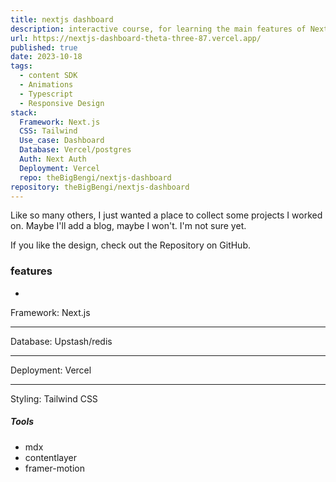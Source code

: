 ```yaml
---
title: nextjs dashboard
description: interactive course, for learning the main features of Next.js by building a full-stack web application.
url: https://nextjs-dashboard-theta-three-87.vercel.app/
published: true
date: 2023-10-18
tags:
  - content SDK
  - Animations
  - Typescript
  - Responsive Design
stack:
  Framework: Next.js
  CSS: Tailwind
  Use_case: Dashboard
  Database: Vercel/postgres
  Auth: Next Auth
  Deployment: Vercel
  repo: theBigBengi/nextjs-dashboard
repository: theBigBengi/nextjs-dashboard
---
```


Like so many others, I just wanted a place to collect some projects I worked on. Maybe I'll add a blog, maybe I won't. I'm not sure yet.

If you like the design, check out the Repository on GitHub.

### features

-

Framework: Next.js

---

Database: Upstash/redis

---

Deployment: Vercel

---

Styling: Tailwind CSS

##### Tools

- mdx
- contentlayer
- framer-motion
